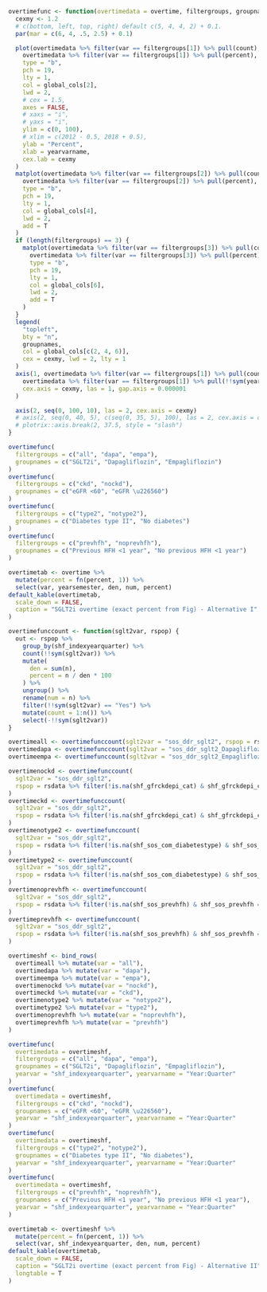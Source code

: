 ```r

overtimefunc <- function(overtimedata = overtime, filtergroups, groupnames, yearvar = "yearsemester", yearvarname = "Year:Semester") {
  cexmy <- 1.2
  # c(bottom, left, top, right) default c(5, 4, 4, 2) + 0.1.
  par(mar = c(6, 4, .5, 2.5) + 0.1)

  plot(overtimedata %>% filter(var == filtergroups[1]) %>% pull(count),
    overtimedata %>% filter(var == filtergroups[1]) %>% pull(percent),
    type = "b",
    pch = 19,
    lty = 1,
    col = global_cols[2],
    lwd = 2,
    # cex = 1.5,
    axes = FALSE,
    # xaxs = "i",
    # yaxs = "i",
    ylim = c(0, 100),
    # xlim = c(2012 - 0.5, 2018 + 0.5),
    ylab = "Percent",
    xlab = yearvarname,
    cex.lab = cexmy
  )
  matplot(overtimedata %>% filter(var == filtergroups[2]) %>% pull(count),
    overtimedata %>% filter(var == filtergroups[2]) %>% pull(percent),
    type = "b",
    pch = 19,
    lty = 1,
    col = global_cols[4],
    lwd = 2,
    add = T
  )
  if (length(filtergroups) == 3) {
    matplot(overtimedata %>% filter(var == filtergroups[3]) %>% pull(count),
      overtimedata %>% filter(var == filtergroups[3]) %>% pull(percent),
      type = "b",
      pch = 19,
      lty = 1,
      col = global_cols[6],
      lwd = 2,
      add = T
    )
  }
  legend(
    "topleft",
    bty = "n",
    groupnames,
    col = global_cols[c(2, 4, 6)],
    cex = cexmy, lwd = 2, lty = 1
  )
  axis(1, overtimedata %>% filter(var == filtergroups[1]) %>% pull(count),
    overtimedata %>% filter(var == filtergroups[1]) %>% pull(!!sym(yearvar)),
    cex.axis = cexmy, las = 1, gap.axis = 0.000001
  )

  axis(2, seq(0, 100, 10), las = 2, cex.axis = cexmy)
  # axis(2, seq(0, 40, 5), c(seq(0, 35, 5), 100), las = 2, cex.axis = cexmy)
  # plotrix::axis.break(2, 37.5, style = "slash")
}
```

```r

overtimefunc(
  filtergroups = c("all", "dapa", "empa"),
  groupnames = c("SGLT2i", "Dapagliflozin", "Empagliflozin")
)
overtimefunc(
  filtergroups = c("ckd", "nockd"),
  groupnames = c("eGFR <60", "eGFR \u226560")
)
overtimefunc(
  filtergroups = c("type2", "notype2"),
  groupnames = c("Diabetes type II", "No diabetes")
)
overtimefunc(
  filtergroups = c("prevhfh", "noprevhfh"),
  groupnames = c("Previous HFH <1 year", "No previous HFH <1 year")
)
```

\clearpage

```r
overtimetab <- overtime %>%
  mutate(percent = fn(percent, 1)) %>%
  select(var, yearsemester, den, num, percent)
default_kable(overtimetab,
  scale_down = FALSE,
  caption = "SGLT2i overtime (exact percent from Fig) - Alternative I"
)
```

\clearpage

```r

overtimefunccount <- function(sglt2var, rspop) {
  out <- rspop %>%
    group_by(shf_indexyearquarter) %>%
    count(!!sym(sglt2var)) %>%
    mutate(
      den = sum(n),
      percent = n / den * 100
    ) %>%
    ungroup() %>%
    rename(num = n) %>%
    filter(!!sym(sglt2var) == "Yes") %>%
    mutate(count = 1:n()) %>%
    select(-!!sym(sglt2var))
}

overtimeall <- overtimefunccount(sglt2var = "sos_ddr_sglt2", rspop = rsdata)
overtimedapa <- overtimefunccount(sglt2var = "sos_ddr_sglt2_Dapagliflozin", rspop = rsdata)
overtimeempa <- overtimefunccount(sglt2var = "sos_ddr_sglt2_Empagliflozin", rspop = rsdata)

overtimenockd <- overtimefunccount(
  sglt2var = "sos_ddr_sglt2",
  rspop = rsdata %>% filter(!is.na(shf_gfrckdepi_cat) & shf_gfrckdepi_cat == ">=60")
)
overtimeckd <- overtimefunccount(
  sglt2var = "sos_ddr_sglt2",
  rspop = rsdata %>% filter(!is.na(shf_gfrckdepi_cat) & shf_gfrckdepi_cat == "<60")
)
overtimenotype2 <- overtimefunccount(
  sglt2var = "sos_ddr_sglt2",
  rspop = rsdata %>% filter(!is.na(shf_sos_com_diabetestype) & shf_sos_com_diabetestype == "No")
)
overtimetype2 <- overtimefunccount(
  sglt2var = "sos_ddr_sglt2",
  rspop = rsdata %>% filter(!is.na(shf_sos_com_diabetestype) & shf_sos_com_diabetestype == "Type II")
)
overtimenoprevhfh <- overtimefunccount(
  sglt2var = "sos_ddr_sglt2",
  rspop = rsdata %>% filter(!is.na(shf_sos_prevhfh) & shf_sos_prevhfh == "No previous HFH <1 year")
)
overtimeprevhfh <- overtimefunccount(
  sglt2var = "sos_ddr_sglt2",
  rspop = rsdata %>% filter(!is.na(shf_sos_prevhfh) & shf_sos_prevhfh == "Previous HFH <1 year")
)

overtimeshf <- bind_rows(
  overtimeall %>% mutate(var = "all"),
  overtimedapa %>% mutate(var = "dapa"),
  overtimeempa %>% mutate(var = "empa"),
  overtimenockd %>% mutate(var = "nockd"),
  overtimeckd %>% mutate(var = "ckd"),
  overtimenotype2 %>% mutate(var = "notype2"),
  overtimetype2 %>% mutate(var = "type2"),
  overtimenoprevhfh %>% mutate(var = "noprevhfh"),
  overtimeprevhfh %>% mutate(var = "prevhfh")
)
```

```r

overtimefunc(
  overtimedata = overtimeshf,
  filtergroups = c("all", "dapa", "empa"),
  groupnames = c("SGLT2i", "Dapagliflozin", "Empagliflozin"),
  yearvar = "shf_indexyearquarter", yearvarname = "Year:Quarter"
)
overtimefunc(
  overtimedata = overtimeshf,
  filtergroups = c("ckd", "nockd"),
  groupnames = c("eGFR <60", "eGFR \u226560"),
  yearvar = "shf_indexyearquarter", yearvarname = "Year:Quarter"
)
overtimefunc(
  overtimedata = overtimeshf,
  filtergroups = c("type2", "notype2"),
  groupnames = c("Diabetes type II", "No diabetes"),
  yearvar = "shf_indexyearquarter", yearvarname = "Year:Quarter"
)
overtimefunc(
  overtimedata = overtimeshf,
  filtergroups = c("prevhfh", "noprevhfh"),
  groupnames = c("Previous HFH <1 year", "No previous HFH <1 year"),
  yearvar = "shf_indexyearquarter", yearvarname = "Year:Quarter"
)
```

\clearpage

```r
overtimetab <- overtimeshf %>%
  mutate(percent = fn(percent, 1)) %>%
  select(var, shf_indexyearquarter, den, num, percent)
default_kable(overtimetab,
  scale_down = FALSE,
  caption = "SGLT2i overtime (exact percent from Fig) - Alternative II",
  longtable = T
)
```
